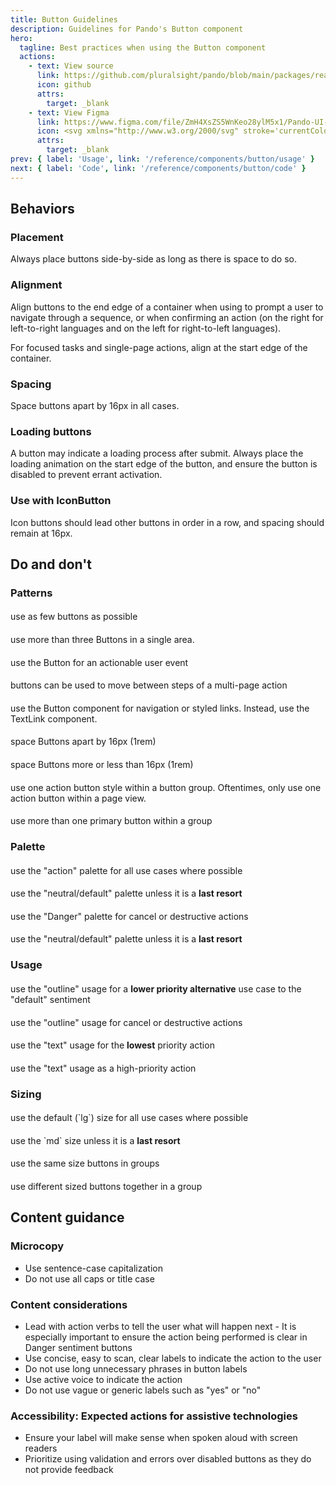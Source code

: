 ```yaml
---
title: Button Guidelines
description: Guidelines for Pando's Button component
hero:
  tagline: Best practices when using the Button component
  actions:
    - text: View source
      link: https://github.com/pluralsight/pando/blob/main/packages/react/src/components/Button.tsx
      icon: github
      attrs:
        target: _blank
    - text: View Figma
      link: https://www.figma.com/file/ZmH4XsZS5WnKeo28ylM5x1/Pando-UI-kit-(Web)?type=design&node-id=2-1710&mode=design&t=eQ8fa7aPyHXKUXie-0
      icon: <svg xmlns="http://www.w3.org/2000/svg" stroke='currentColor' fill='currentColor' xmlns:xlink="http://www.w3.org/1999/xlink" width='24' height='24' viewBox="0 0 24 24" role="img"><path fill-rule="evenodd" clip-rule="evenodd" d="M4.25 5.5C4.25 3.15279 6.15279 1.25 8.5 1.25H15.5C17.8472 1.25 19.75 3.15279 19.75 5.5C19.75 6.95165 19.0222 8.23331 17.9116 9C19.0222 9.7667 19.75 11.0484 19.75 12.5C19.75 14.8472 17.8472 16.75 15.5 16.75C14.4512 16.75 13.4912 16.3701 12.75 15.7405V19.5C12.75 21.8472 10.8472 23.75 8.5 23.75C6.15279 23.75 4.25 21.8472 4.25 19.5C4.25 18.0484 4.97779 16.7667 6.0884 16C4.97779 15.2333 4.25 13.9516 4.25 12.5C4.25 11.0484 4.97779 9.7667 6.0884 9C4.97779 8.2333 4.25 6.95164 4.25 5.5ZM8.5 15.25H11.25V9.75H8.5C6.98122 9.75 5.75 10.9812 5.75 12.5C5.75 14.0188 6.98122 15.25 8.5 15.25ZM11.25 16.75H8.5C6.98122 16.75 5.75 17.9812 5.75 19.5C5.75 21.0188 6.98122 22.25 8.5 22.25C10.0188 22.25 11.25 21.0188 11.25 19.5V16.75ZM18.25 5.5C18.25 7.01878 17.0188 8.25 15.5 8.25H12.75V2.75H15.5C17.0188 2.75 18.25 3.98122 18.25 5.5ZM15.5 9.75C13.9812 9.75 12.75 10.9812 12.75 12.5C12.75 14.0188 13.9812 15.25 15.5 15.25C17.0188 15.25 18.25 14.0188 18.25 12.5C18.25 10.9812 17.0188 9.75 15.5 9.75ZM8.5 8.25H11.25V2.75H8.5C6.98122 2.75 5.75 3.98122 5.75 5.5C5.75 7.01878 6.98122 8.25 8.5 8.25Z" /></svg>
      attrs:
        target: _blank
prev: { label: 'Usage', link: '/reference/components/button/usage' }
next: { label: 'Code', link: '/reference/components/button/code' }
---
```




<ComponentNav links={navLinks} active="guidelines" />

## Behaviors

### Placement

<div class={exampleBorder}>
  <p>Always place buttons side-by-side as long as there is space to do so.</p>
  <LiveButton componentString={examples.liveButtonExample} />
</div>

### Alignment

<div class={exampleBorder}>
  <p>Align buttons to the end edge of a container when using to prompt a user to navigate through a sequence, or when confirming an action (on the right for left-to-right languages and on the left for right-to-left languages).</p>
  <LiveButton componentString={examples.liveAlignmentExample} />
</div>

<div class={exampleBorder}>
  <p>For focused tasks and single-page actions, align at the start edge of the container.</p>
  <LiveForm componentString={examples.liveFocusedTaskExample} />
</div>

### Spacing

<div class={exampleBorder}>
  <p>Space buttons apart by 16px in all cases.</p>
  <LiveButton componentString={examples.liveButtonSpacingExample} />
</div>

### Loading buttons

<div class={exampleBorder}>
  <p>A button may indicate a loading process after submit. Always place the loading animation on the start edge of the button, and ensure the button is disabled to prevent errant activation.</p>
  <LiveButton componentString={examples.liveLoadingButtonExample} />
</div>

### Use with <TextLink href="/reference/components/icon-button/overview">IconButton</TextLink>

<div class={exampleBorder}>
  <p>
    <TextLink href="/reference/components/icon-button/overview">Icon buttons</TextLink> should lead other buttons in order in a row, and spacing should remain at 16px.
  </p>
  <LiveIconButton componentString={examples.liveIconButtonExample} />
</div>

## Do and don't

### Patterns

<div class={exampleBorder}>
  <h4>
    <DoHeader />
  </h4>
  <p>use as few buttons as possible</p>
  <LiveButton componentString={examples.liveButtonExample} />
  <h4>
    <DontHeader />
  </h4>
  <p>use more than three Buttons in a single area.</p>
  <LiveButton componentString={examples.liveFourBtnExample} />
</div>

<div class={exampleBorder}>
  <h4>
    <DoHeader />
  </h4>
  <p>use the Button for an actionable user event</p>
  <LiveButton componentString={examples.liveSubmitExample} />
  <h4>
    <CautionHeader />
  </h4>
  <p>buttons can be used to move between steps of a multi-page action</p>
  <LiveButton componentString={examples.liveActionCautionExample} />
  <h4>
    <DontHeader />
  </h4>
  <p>
    use the Button component for navigation or styled links. Instead, use the <TextLink href="/reference/components/text-link/overview">TextLink</TextLink> component.
  </p>
  <LiveButton componentString={examples.liveNavBtnExample} />
</div>

<div class={exampleBorder}>
  <h4>
    <DoHeader />
  </h4>
  <p>space Buttons apart by 16px (1rem)</p>
  <LiveButton componentString={examples.liveButtonExample} />
  <h4>
    <DontHeader />
  </h4>
  <p>space Buttons more or less than 16px (1rem)</p>
  <LiveButton componentString={examples.liveWrongSpacingExample} />
</div>

<div class={exampleBorder}>
  <h4>
    <DoHeader />
  </h4>
  <p>use one action button style within a button group. Oftentimes, only use one action button within a page view.</p>
  <LiveButton componentString={examples.liveButtonExample} />
  <h4>
    <DontHeader />
  </h4>
  <p>use more than one primary button within a group</p>
  <LiveButton componentString={examples.liveSingleActionWrongExample} />
</div>

### Palette

<div class={exampleBorder}>
  <h4>
    <DoHeader />
  </h4>
  <p>use the "action" palette for all use cases where possible</p>
  <LiveButton componentString={examples.liveActionExample} />
  <h4>
    <DontHeader />
  </h4>
  <p>
    use the "neutral/default" palette unless it is a <strong>last resort</strong>
  </p>
  <LiveButton componentString={examples.liveActionWrongExample} />
</div>

<div class={exampleBorder}>
  <h4>
    <DoHeader />
  </h4>
  <p>use the "Danger" palette for cancel or destructive actions</p>
  <LiveButton componentString={examples.liveDangerExample} />
  <h4>
    <DontHeader />
  </h4>
  <p>
    use the "neutral/default" palette unless it is a <strong>last resort</strong>
  </p>
  <LiveButton componentString={examples.liveDangerWrongExample} />
</div>

### Usage

<div class={exampleBorder}>
  <h4>
    <DoHeader />
  </h4>
  <p>
    use the "outline" usage for a <strong>lower priority alternative</strong> use case to the "default" sentiment
  </p>
  <LiveButton componentString={examples.liveOutlineExample} />
  <h4>
    <DontHeader />
  </h4>
  <p>use the "outline" usage for cancel or destructive actions</p>
  <LiveButton componentString={examples.liveOutlineWrongExample} />
</div>

<div class={exampleBorder}>
  <h4>
    <DoHeader />
  </h4>
  <p>
    use the "text" usage for the <strong>lowest</strong> priority action
  </p>
  <LiveButton componentString={examples.liveTextExample} />
  <h4>
    <DontHeader />
  </h4>
  <p>use the "text" usage as a high-priority action</p>
  <LiveButton componentString={examples.liveTextWrongExample} />
</div>

### Sizing

<div class={exampleBorder}>
  <h4>
    <DoHeader />
  </h4>
  <p>use the default (`lg`) size for all use cases where possible</p>
  <LiveButton componentString={examples.liveLgExample} />
  <h4>
    <DontHeader />
  </h4>
  <p>
    use the `md` size unless it is a <strong>last resort</strong>
  </p>
  <LiveButton componentString={examples.liveMdExample} />
</div>

<div class={exampleBorder}>
  <h4>
    <DoHeader />
  </h4>
  <p>use the same size buttons in groups</p>
  <LiveButton componentString={examples.liveButtonExample} />
  <h4>
    <DontHeader />
  </h4>
  <p>use different sized buttons together in a group</p>
  <LiveButton componentString={examples.liveSizeWrongExample} />
</div>

## Content guidance

### Microcopy

<ul class={css({ listStyleType: 'disc' })}>
  <li>Use sentence-case capitalization</li>
  <li>Do not use all caps or title case</li>
</ul>

### Content considerations

<ul class={css({ listStyleType: 'disc' })}>
  <li>Lead with action verbs to tell the user what will happen next - It is especially important to ensure the action being performed is clear in Danger sentiment buttons</li>
  <li>Use concise, easy to scan, clear labels to indicate the action to the user</li>
  <li>Do not use long unnecessary phrases in button labels</li>
  <li>Use active voice to indicate the action</li>
  <li>Do not use vague or generic labels such as "yes" or "no"</li>
</ul>

### Accessibility: Expected actions for assistive technologies

<ul class={css({ listStyleType: 'disc' })}>
  <li>Ensure your label will make sense when spoken aloud with screen readers</li>
  <li>Prioritize using validation and errors over disabled buttons as they do not provide feedback</li>
</ul>
